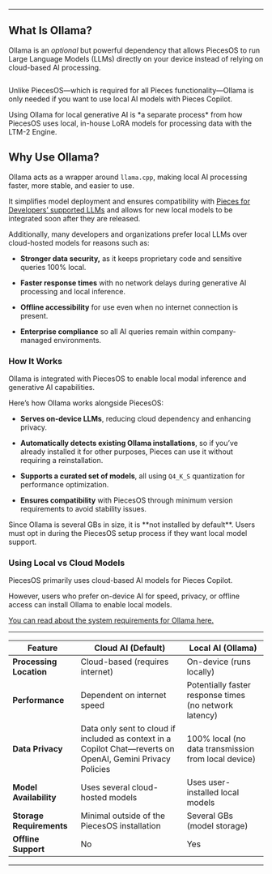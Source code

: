 ***

## What Is Ollama?

Ollama is an *optional* but powerful dependency that allows PiecesOS to run Large Language Models (LLMs) directly on your device instead of relying on cloud-based AI processing. 

<Image src="https://storage.googleapis.com/hashnode_product_documentation_assets/core_dependencies_assets/figma_mockups/ollama_core_dependencies.png" alt="" align="center" fullwidth="true" />

Unlike PiecesOS—which is required for all Pieces functionality—Ollama is only needed if you want to use local AI models with Pieces Copilot.

<Callout type="tip">
  Using Ollama for local generative AI is *a separate process* from how PiecesOS uses local, in-house LoRA models for processing data with the LTM-2 Engine.
</Callout>

## Why Use Ollama?

Ollama acts as a wrapper around `llama.cpp`, making local AI processing faster, more stable, and easier to use.

It simplifies model deployment and ensures compatibility with [Pieces for Developers’ supported LLMs](https://docs.pieces.app/products/core-dependencies/ollama/supported-models) and allows for new local models to be integrated soon after they are released.

Additionally, many developers and organizations prefer local LLMs over cloud-hosted models for reasons such as:

* **Stronger data security,** as it keeps proprietary code and sensitive queries 100% local.

* **Faster response times** with no network delays during generative AI processing and local inference.

* **Offline accessibility** for use even when no internet connection is present.

* **Enterprise compliance** so all AI queries remain within company-managed environments.

### How It Works

Ollama is integrated with PiecesOS to enable local modal inference and generative AI capabilities.

Here’s how Ollama works alongside PiecesOS:

* **Serves on-device LLMs**, reducing cloud dependency and enhancing privacy.

* **Automatically detects existing Ollama installations**, so if you’ve already installed it for other purposes, Pieces can use it without requiring a reinstallation.

* **Supports a curated set of models**, all using `Q4_K_S` quantization for performance optimization.

* **Ensures compatibility** with PiecesOS through minimum version requirements to avoid stability issues.

<Callout type="tip">
  Since Ollama is several GBs in size, it is **not installed by default**. Users must opt in during the PiecesOS setup process if they want local model support.
</Callout>

### Using Local vs Cloud Models

PiecesOS primarily uses cloud-based AI models for Pieces Copilot.

However, users who prefer on-device AI for speed, privacy, or offline access can install Ollama to enable local models.

[You can read about the system requirements for Ollama here.](https://docs.pieces.app/products/core-dependencies/ollama/troubleshooting#using-local-models)

***

| **Feature**              | **Cloud AI (Default)**                                                                                      | **Local AI (Ollama)**                                  |
| ------------------------ | ----------------------------------------------------------------------------------------------------------- | ------------------------------------------------------ |
| **Processing Location**  | Cloud-based (requires internet)                                                                             | On-device (runs locally)                               |
| **Performance**          | Dependent on internet speed                                                                                 | Potentially faster response times (no network latency) |
| **Data Privacy**         | Data only sent to cloud if included as context in a Copilot Chat—reverts on OpenAI, Gemini Privacy Policies | 100% local (no data transmission from local device)    |
| **Model Availability**   | Uses several cloud-hosted models                                                                            | Uses user-installed local models                       |
| **Storage Requirements** | Minimal outside of the PiecesOS installation                                                                | Several GBs (model storage)                            |
| **Offline Support**      | No                                                                                                          | Yes                                                    |

***
